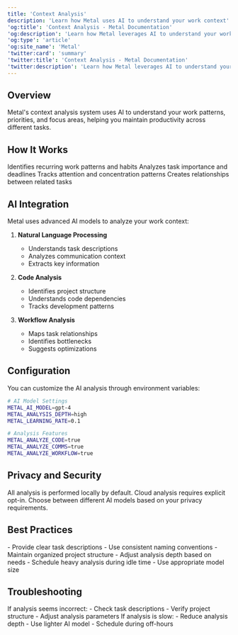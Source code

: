 ```yaml
---
title: 'Context Analysis'
description: 'Learn how Metal uses AI to understand your work context'
'og:title': 'Context Analysis - Metal Documentation'
'og:description': 'Learn how Metal leverages AI to understand your work patterns, priorities, and focus areas'
'og:type': 'article'
'og:site_name': 'Metal'
'twitter:card': 'summary'
'twitter:title': 'Context Analysis - Metal Documentation'
'twitter:description': 'Learn how Metal leverages AI to understand your work patterns, priorities, and focus areas'
---
```


## Overview

Metal's context analysis system uses AI to understand your work patterns, priorities, and focus areas, helping you maintain productivity across different tasks.

## How It Works

<CardGroup cols={2}>
  <Card title="Pattern Recognition" icon="chart-line">
    Identifies recurring work patterns and habits
  </Card>
  <Card title="Priority Detection" icon="flag">
    Analyzes task importance and deadlines
  </Card>
  <Card title="Focus Analysis" icon="bullseye">
    Tracks attention and concentration patterns
  </Card>
  <Card title="Context Mapping" icon="map">
    Creates relationships between related tasks
  </Card>
</CardGroup>

## AI Integration

Metal uses advanced AI models to analyze your work context:

1. **Natural Language Processing**

   - Understands task descriptions
   - Analyzes communication context
   - Extracts key information

2. **Code Analysis**

   - Identifies project structure
   - Understands code dependencies
   - Tracks development patterns

3. **Workflow Analysis**
   - Maps task relationships
   - Identifies bottlenecks
   - Suggests optimizations

## Configuration

You can customize the AI analysis through environment variables:

```bash
# AI Model Settings
METAL_AI_MODEL=gpt-4
METAL_ANALYSIS_DEPTH=high
METAL_LEARNING_RATE=0.1

# Analysis Features
METAL_ANALYZE_CODE=true
METAL_ANALYZE_COMMS=true
METAL_ANALYZE_WORKFLOW=true
```

## Privacy and Security

<AccordionGroup>
  <Accordion title="Data Handling">
    All analysis is performed locally by default. Cloud analysis requires explicit opt-in.
  </Accordion>
  <Accordion title="Model Selection">
    Choose between different AI models based on your privacy requirements.
  </Accordion>
</AccordionGroup>

## Best Practices

<AccordionGroup>
  <Accordion title="Improving Accuracy">
    - Provide clear task descriptions - Use consistent naming conventions - Maintain organized
    project structure
  </Accordion>
  <Accordion title="Performance Optimization">
    - Adjust analysis depth based on needs - Schedule heavy analysis during idle time - Use
    appropriate model size
  </Accordion>
</AccordionGroup>

## Troubleshooting

<AccordionGroup>
  <Accordion title="Inaccurate Analysis">
    If analysis seems incorrect: - Check task descriptions - Verify project structure - Adjust
    analysis parameters
  </Accordion>
  <Accordion title="Performance Issues">
    If analysis is slow: - Reduce analysis depth - Use lighter AI model - Schedule during off-hours
  </Accordion>
</AccordionGroup>
